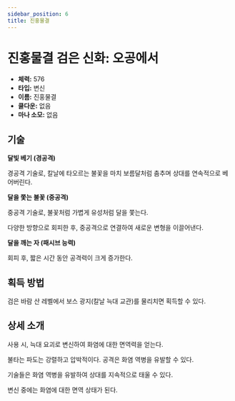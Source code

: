 ```yaml
---
sidebar_position: 6
title: 진홍물결
---
```


# 진홍물결 검은 신화: 오공에서

- **체력:** 576
- **타입:** 변신
- **이름:** 진홍물결
- **쿨다운:** 없음
- **마나 소모:** 없음

## 기술

**달빛 베기 (경공격)**

경공격 기술로, 칼날에 타오르는 불꽃을 마치 보름달처럼 춤추며 상대를 연속적으로 베어버린다.

**달을 쫓는 불꽃 (중공격)**

중공격 기술로, 불꽃처럼 가볍게 유성처럼 달을 쫓는다.

다양한 방향으로 회피한 후, 중공격으로 연결하여 새로운 변형을 이끌어낸다.

**달을 깨는 자 (패시브 능력)**

회피 후, 짧은 시간 동안 공격력이 크게 증가한다.

## 획득 방법

검은 바람 산 레벨에서 보스 광지(칼날 늑대 교관)를 물리치면 획득할 수 있다.

## 상세 소개

사용 시, 늑대 요괴로 변신하여 화염에 대한 면역력을 얻는다.

불타는 파도는 강렬하고 압박적이다. 공격은 화염 역병을 유발할 수 있다.

기술들은 화염 역병을 유발하여 상대를 지속적으로 태울 수 있다.

변신 중에는 화염에 대한 면역 상태가 된다.